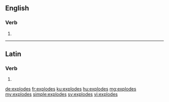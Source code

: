 ==English==

===Verb===
{{head|en}}

# {{en-third-person singular of|explode}}

----

==Latin==

===Verb===
{{la-verb-form|explodēs}}

# {{conjugation of|explodō||2|s|fut|act|ind|lang=la}}

[[de:explodes]]
[[fr:explodes]]
[[ku:explodes]]
[[hu:explodes]]
[[mg:explodes]]
[[my:explodes]]
[[simple:explodes]]
[[sv:explodes]]
[[vi:explodes]]